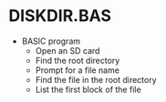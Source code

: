= DISKDIR.BAS =

* BASIC program
** Open an SD card
** Find the root directory
** Prompt for a file name
** Find the file in the root directory
** List the first block of the file
